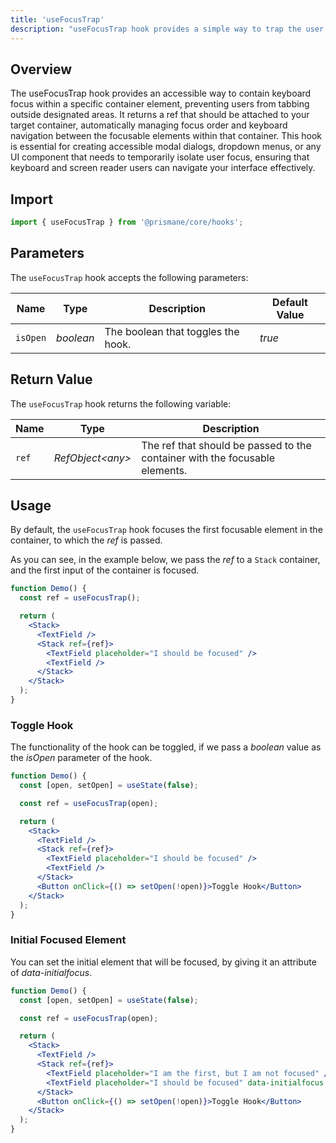 ---
title: 'useFocusTrap'
description: "useFocusTrap hook provides a simple way to trap the user's focus."
---

## Overview
The useFocusTrap hook provides an accessible way to contain keyboard focus within a specific container element, preventing users from tabbing outside designated areas. It returns a ref that should be attached to your target container, automatically managing focus order and keyboard navigation between the focusable elements within that container. This hook is essential for creating accessible modal dialogs, dropdown menus, or any UI component that needs to temporarily isolate user focus, ensuring that keyboard and screen reader users can navigate your interface effectively.

## Import

```js
import { useFocusTrap } from '@prismane/core/hooks';
```

## Parameters

The `useFocusTrap` hook accepts the following parameters:

| Name     | Type      | Description                        | Default Value |
| -------- | --------- | ---------------------------------- | ------------- |
| `isOpen` | _boolean_ | The boolean that toggles the hook. | _true_        |

## Return Value

The `useFocusTrap` hook returns the following variable:

| Name  | Type              | Description                                                                 |
| ----- | ----------------- | --------------------------------------------------------------------------- |
| `ref` | _RefObject\<any>_ | The ref that should be passed to the container with the focusable elements. |

## Usage

By default, the `useFocusTrap` hook focuses the first focusable element in the container, to which the _ref_ is passed.

As you can see, in the example below, we pass the _ref_ to a `Stack` container, and the first input of the container is focused.

```jsx preview
function Demo() {
  const ref = useFocusTrap();

  return (
    <Stack>
      <TextField />
      <Stack ref={ref}>
        <TextField placeholder="I should be focused" />
        <TextField />
      </Stack>
    </Stack>
  );
}
```

### Toggle Hook

The functionality of the hook can be toggled, if we pass a _boolean_ value as the _isOpen_ parameter of the hook.

```jsx preview
function Demo() {
  const [open, setOpen] = useState(false);

  const ref = useFocusTrap(open);

  return (
    <Stack>
      <TextField />
      <Stack ref={ref}>
        <TextField placeholder="I should be focused" />
        <TextField />
      </Stack>
      <Button onClick={() => setOpen(!open)}>Toggle Hook</Button>
    </Stack>
  );
}
```

### Initial Focused Element

You can set the initial element that will be focused, by giving it an attribute of _data-initialfocus_.

```jsx preview
function Demo() {
  const [open, setOpen] = useState(false);

  const ref = useFocusTrap(open);

  return (
    <Stack>
      <TextField />
      <Stack ref={ref}>
        <TextField placeholder="I am the first, but I am not focused" />
        <TextField placeholder="I should be focused" data-initialfocus />
      </Stack>
      <Button onClick={() => setOpen(!open)}>Toggle Hook</Button>
    </Stack>
  );
}
```
